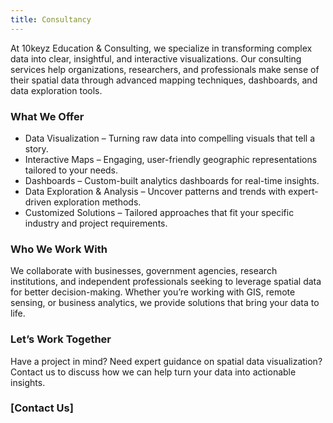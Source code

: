 ```yaml
---
title: Consultancy
---
```


At 10keyz Education & Consulting, we specialize in transforming complex data into clear, insightful, and interactive visualizations. Our consulting services help organizations, researchers, and professionals make sense of their spatial data through advanced mapping techniques, dashboards, and data exploration tools.

### What We Offer

-   Data Visualization – Turning raw data into compelling visuals that tell a story.
-   Interactive Maps – Engaging, user-friendly geographic representations tailored to your needs.
-   Dashboards – Custom-built analytics dashboards for real-time insights.
-   Data Exploration & Analysis – Uncover patterns and trends with expert-driven exploration methods.
-   Customized Solutions – Tailored approaches that fit your specific industry and project requirements.

### Who We Work With

We collaborate with businesses, government agencies, research institutions, and independent professionals seeking to leverage spatial data for better decision-making. Whether you're working with GIS, remote sensing, or business analytics, we provide solutions that bring your data to life.

### Let’s Work Together

Have a project in mind? Need expert guidance on spatial data visualization? Contact us to discuss how we can help turn your data into actionable insights.

### \[Contact Us\]
